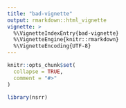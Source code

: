 ```yaml
---
title: "bad-vignette"
output: rmarkdown::html_vignette
vignette: >
  %\VignetteIndexEntry{bad-vignette}
  %\VignetteEngine{knitr::rmarkdown}
  %\VignetteEncoding{UTF-8}
---
```


```r
knitr::opts_chunk$set(
  collapse = TRUE,
  comment = "#>"
)
```

```r
library(nsrr)
```
